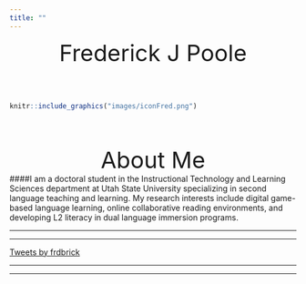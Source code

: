```yaml
---
title: ""
---
```

<!-- Global site tag (gtag.js) - Google Analytics -->
<script async src="https://www.googletagmanager.com/gtag/js?id=UA-116712862-1"></script>
<script>
  window.dataLayer = window.dataLayer || [];
  function gtag(){dataLayer.push(arguments);}
  gtag('js', new Date());

  gtag('config', 'UA-116712862-1');
</script>

<center  style="font-size:40px">Frederick J Poole </center>
</br>
</br>


```r
knitr::include_graphics("images/iconFred.png")
```
</br>
</br>

<center  style="font-size:40px">About Me </center>

####I am a doctoral student in the Instructional Technology and Learning Sciences department at Utah State University specializing in second language teaching and learning. My research interests include digital game-based language learning, online collaborative reading environments, and developing L2 literacy in dual language immersion programs. 
<hr>
<hr>
<a class="twitter-timeline" href="https://twitter.com/frdbrick?ref_src=twsrc%5Etfw" data-chrome="nofooter noborders" 
data-tweet-limit="2" 
data-height="250">Tweets by frdbrick</a> <script async src="https://platform.twitter.com/widgets.js" charset="utf-8"></script>
<hr>
<hr>